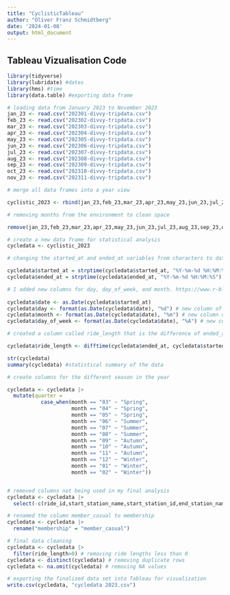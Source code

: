 ```yaml
---
title: "CyclisticTableau"
author: "Oliver Franz Schmidtberg"
date: '2024-01-08'
output: html_document
---
```


## Tableau Vizualisation Code

```r
library(tidyverse)
library(lubridate) #dates
library(hms) #time
library(data.table) #exporting data frame
```

```r
# loading data from January 2023 to November 2023 
jan_23 <- read.csv("202301-divvy-tripdata.csv")
feb_23 <- read.csv("202302-divvy-tripdata.csv")
mar_23 <- read.csv("202303-divvy-tripdata.csv")
apr_23 <- read.csv("202304-divvy-tripdata.csv")
may_23 <- read.csv("202305-divvy-tripdata.csv")
jun_23 <- read.csv("202306-divvy-tripdata.csv")
jul_23 <- read.csv("202307-divvy-tripdata.csv")
aug_23 <- read.csv("202308-divvy-tripdata.csv")
sep_23 <- read.csv("202309-divvy-tripdata.csv")
oct_23 <- read.csv("202310-divvy-tripdata.csv")
nov_23 <- read.csv("202311-divvy-tripdata.csv")

# merge all data frames into a year view 

cyclistic_2023 <- rbind(jan_23,feb_23,mar_23,apr_23,may_23,jun_23,jul_23,aug_23,sep_23,oct_23,nov_23)

# removing months from the environment to clean space

remove(jan_23,feb_23,mar_23,apr_23,may_23,jun_23,jul_23,aug_23,sep_23,oct_23,nov_23)

# create a new data frame for statistical analysis
cycledata <- cyclistic_2023

```

```r

# changing the started_at and ended_at variables from characters to date-tme

cycledata$started_at = strptime(cycledata$started_at, "%Y-%m-%d %H:%M:%S")
cycledata$ended_at = strptime(cycledata$ended_at, "%Y-%m-%d %H:%M:%S")

# I added new columns for day, day_of_week, and month. https://www.r-bloggers.com/2013/08/date-formats-in-r/
  
cycledata$date <- as.Date(cycledata$started_at)
cycledata$day <- format(as.Date(cycledata$date), "%d") # new column of day
cycledata$month <- format(as.Date(cycledata$date), "%m") # new column of month 
cycledata$day_of_week <- format(as.Date(cycledata$date), "%A") # new column of day of week

# created a column called ride_length that is the difference of ended_at and started_at in seconds 

cycledata$ride_length <- difftime(cycledata$ended_at, cycledata$started_at)

str(cycledata)
summary(cycledata) #statistical summary of the data

# create columns for the different season in the year

cycledata <- cycledata |> 
  mutate(quarter = 
           case_when(month == "03" ~ "Spring",
                     month == "04" ~ "Spring",
                     month == "05" ~ "Spring",
                     month == "06" ~ "Summer",
                     month == "07" ~ "Summer",
                     month == "08" ~ "Summer",
                     month == "09" ~ "Autumn",
                     month == "10" ~ "Autumn",
                     month == "11" ~ "Autumn",
                     month == "12" ~ "Winter",
                     month == "01" ~ "Winter",
                     month == "02" ~ "Winter"))


# removed columns not being used in my final analysis 
cycledata <- cycledata |> 
  select(-c(ride_id,start_station_name,start_station_id,end_station_name,end_station_id,start_lat,start_lng,end_lat,end_lng))

# renamed the column member_casual to membership
cycledata <- cycledata |> 
  rename("membership" = "member_casual")

# final data cleaning
cycledata <- cycledata |> 
  filter(ride_length>0) # removing ride lengths less than 0
cycledata <- distinct(cycledata) # removing duplicate rows
cycledata <- na.omit(cycledata) # removing NA values

```

```r

# exporting the finalized data set into Tableau for visualization
write.csv(cycledata, "cycledata 2023.csv")
```


